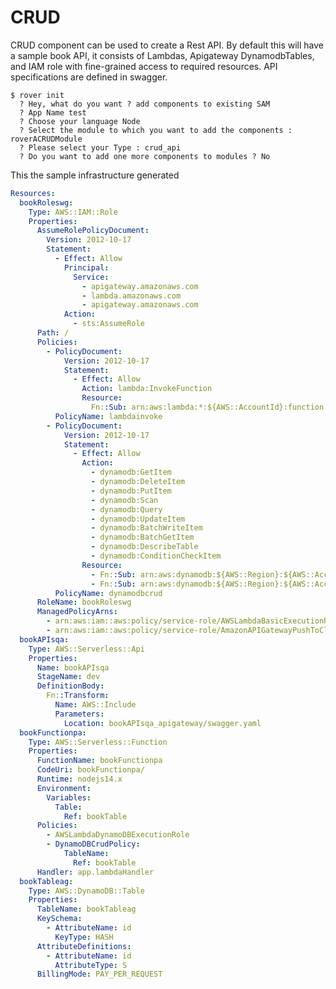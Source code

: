 
# CRUD


CRUD component can be used to create a Rest API. By default this will have a sample book API, it consists of Lambdas, Apigateway DynamodbTables, and IAM role with fine-grained access to required resources. API specifications are defined in swagger.



``` shell
$ rover init                                                                                                                                                                                        
  ? Hey, what do you want ? add components to existing SAM
  ? App Name test
  ? Choose your language Node
  ? Select the module to which you want to add the components : roverACRUDModule
  ? Please select your Type : crud_api
  ? Do you want to add one more components to modules ? No
```

This the sample infrastructure generated

```yaml
Resources:
  bookRoleswg:
    Type: AWS::IAM::Role
    Properties:
      AssumeRolePolicyDocument:
        Version: 2012-10-17
        Statement:
          - Effect: Allow
            Principal:
              Service:
                - apigateway.amazonaws.com
                - lambda.amazonaws.com
                - apigateway.amazonaws.com
            Action:
              - sts:AssumeRole
      Path: /
      Policies:
        - PolicyDocument:
            Version: 2012-10-17
            Statement:
              - Effect: Allow
                Action: lambda:InvokeFunction
                Resource:
                  Fn::Sub: arn:aws:lambda:*:${AWS::AccountId}:function:*
          PolicyName: lambdainvoke
        - PolicyDocument:
            Version: 2012-10-17
            Statement:
              - Effect: Allow
                Action:
                  - dynamodb:GetItem
                  - dynamodb:DeleteItem
                  - dynamodb:PutItem
                  - dynamodb:Scan
                  - dynamodb:Query
                  - dynamodb:UpdateItem
                  - dynamodb:BatchWriteItem
                  - dynamodb:BatchGetItem
                  - dynamodb:DescribeTable
                  - dynamodb:ConditionCheckItem
                Resource:
                  - Fn::Sub: arn:aws:dynamodb:${AWS::Region}:${AWS::AccountId}:table/bookTable
                  - Fn::Sub: arn:aws:dynamodb:${AWS::Region}:${AWS::AccountId}:table/bookTable/index/*
          PolicyName: dynamodbcrud
      RoleName: bookRoleswg
      ManagedPolicyArns:
        - arn:aws:iam::aws:policy/service-role/AWSLambdaBasicExecutionRole
        - arn:aws:iam::aws:policy/service-role/AmazonAPIGatewayPushToCloudWatchLogs
  bookAPIsqa:
    Type: AWS::Serverless::Api
    Properties:
      Name: bookAPIsqa
      StageName: dev
      DefinitionBody:
        Fn::Transform:
          Name: AWS::Include
          Parameters:
            Location: bookAPIsqa_apigateway/swagger.yaml
  bookFunctionpa:
    Type: AWS::Serverless::Function
    Properties:
      FunctionName: bookFunctionpa
      CodeUri: bookFunctionpa/
      Runtime: nodejs14.x
      Environment:
        Variables:
          Table:
            Ref: bookTable
      Policies:
        - AWSLambdaDynamoDBExecutionRole
        - DynamoDBCrudPolicy:
            TableName:
              Ref: bookTable
      Handler: app.lambdaHandler
  bookTableag:
    Type: AWS::DynamoDB::Table
    Properties:
      TableName: bookTableag
      KeySchema:
        - AttributeName: id
          KeyType: HASH
      AttributeDefinitions:
        - AttributeName: id
          AttributeType: S
      BillingMode: PAY_PER_REQUEST

```


